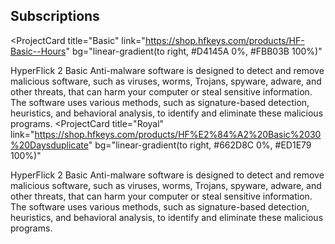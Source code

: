 ## Subscriptions

<ProjectCard
  title="Basic"
  link="https://shop.hfkeys.com/products/HF-Basic--Hours"
  bg="linear-gradient(to right, #D4145A 0%, #FBB03B 100%)"
>
  HyperFlick 2 Basic Anti-malware software is designed to detect and remove malicious software, such as viruses, worms, Trojans, spyware, adware, and other threats, that can harm your computer or steal sensitive information. The software uses various methods, such as signature-based detection, heuristics, and behavioral analysis, to identify and eliminate these malicious programs.
</ProjectCard>
<ProjectCard
  title="Royal"
  link="https://shop.hfkeys.com/products/HF%E2%84%A2%20Basic%2030%20Daysduplicate"
  bg="linear-gradient(to right, #662D8C 0%, #ED1E79 100%)"
>
 HyperFlick 2 Basic Anti-malware software is designed to detect and remove malicious software, such as viruses, worms, Trojans, spyware, adware, and other threats, that can harm your computer or steal sensitive information. The software uses various methods, such as signature-based detection, heuristics, and behavioral analysis, to identify and eliminate these malicious programs.
</ProjectCard>
